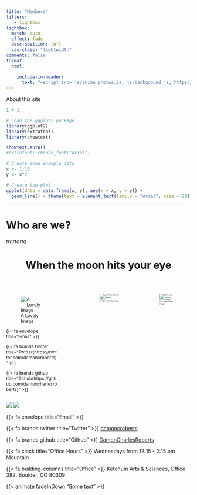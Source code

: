 ```yaml
---
title: "Members"
filters:
   - lightbox
lightbox: 
  match: auto
  effect: fade
  desc-position: left
  css-class: "lightwidth"
comments: false
format:
  html:
    
    include-in-header:
      text: "<script src='js/anime_photos.js, js/background.js, https://s3-us-west-2.amazonaws.com/s.cdpn.io/499416/TweenLite.min.js, https://s3-us-west-2.amazonaws.com/s.cdpn.io/499416/EasePack.min.js, https://s3-us-west-2.amazonaws.com/s.cdpn.io/499416/demo.js' ></script>"
---
```



About this site

```r
1 + 1
```


```r
# Load the ggplot2 package
library(ggplot2)
library(extrafont)
library(showtext)

showtext.auto()
#extrafont::choose_font("Arial")

# Create some example data
x <- 1:10
y <- x^2

# Create the plot
ggplot(data = data.frame(x, y), aes(x = x, y = y)) +
  geom_line() + theme(text = element_text(family = "Arial", size = 20))


```

<hr>


# Who are we? {auto-animate="true" auto-animate-easing="ease-in-out" background="#517699" style="text-align: left;"}

trgrtgrtg




 <header class="header show-on-scroll">
   
  <h1 class="heading"> When the moon hits your eye  </h1>
        
  </header>
     




<!--<center>Instructors</center>
<!--
<!--::: columns
<!--::: {.column width="20%"}
<!--<center>
<!--
<!--```{r, echo=FALSE, out.width="70%", out.height="70%", out.extra='class="myimg"'}
<!--knitr::include_graphics("Presentation/images/gabriel.jpeg")
<!--```
<!--
<!--Gabriel Zech
<!--
<!--</brxsmall>
<!--
<!--MDS 2023
<!--
<!--</brxsmall>
<!--
<!--Project Manager
<!--
<!--</brxsmall>
<!--
<!--(Data Science Lab) Bertelsmann Stiftung
<!--
<!--</center>
<!--:::
<!--
<!--::: {.column width="20%"}
<!--<center>
<!--
<!--```{r, echo=FALSE, out.width="70%", out.height="70%", out.extra='class="myimg"'}
<!--knitr::include_graphics("Presentation/images/carmen.jpeg")
<!--```
<!--
<!--Carmen Garro
<!--
<!--</brxsmall>
<!--
<!--MDS
<!--
<!--</brxsmall>
<!--
<!--2024
<!--
<!--</center>
<!--:::
<!--
<!--::: {.column width="20%"}
<!--<center>
<!--
<!--```{r, echo=FALSE, out.width="70%", out.height="70%", out.extra='class="myimg"'}
<!--knitr::include_graphics("Presentation/images/jorge.jpeg")
<!--```
<!--
<!--Jorge Roa
<!--
<!--</brxsmall>
<!--
<!--MDS
<!--
<!--</brxsmall>
<!--
<!--2024
<!--
<!--</center>
<!--:::
<!--
<!--::: {.column width="20%"}
<!--<center>
<!--
<!--```{r, echo=FALSE, out.width="70%", out.height="70%", out.extra='class="myimg"'}
<!--knitr::include_graphics("Presentation/images/lukas.jpeg")
<!--```
<!--
<!--Lukas Warode
<!--
<!--</brxsmall>
<!--
<!--MDS 2023
<!--
<!--Data Researcher
<!--
<!--</brxsmall>
<!--
<!--POLITICO
<!--
<!--</center>
<!--:::
<!--
<!--::: {.column width="20%"}
<!--<center>
<!--
<!--```{r, echo=FALSE, out.width="70%", out.height="70%", out.extra='class="myimg"'}
<!--knitr::include_graphics("Presentation/images/rodrigo.png")
<!--```
<!--
<!--Rodrigo Dornelles
<!--
<!--</brxsmall>
<!--
<!--MDS
<!--
<!--</brxsmall>
<!--
<!--2024
<!--
<!--</center>
<!--:::
<!--:::
<!--
<!--
<!--<div class="gallery">
<!--  <a target="_blank" href="img_5terre.jpg">
<!--    <img src="Presentation/images/lukas.jpeg" alt="Cinque Terre" width="100%" height="100%">
<!--  </a>
<!--  <div class="desc">Add a description of the image here</div>
<!--</div>
<!--
<!--<div class="gallery">
<!--  <a target="_blank" href="img_forest.jpg">
<!--    <img src="Presentation/images/lukas.jpeg" alt="Forest" width="100%" height="100%">
<!--  </a>
<!--  <div class="desc">Add a description of the image here</div>
<!--</div>
<!--
<!--<div class="gallery">
<!--  <a target="_blank" href="img_lights.jpg">
<!--    <img src="Presentation/images/lukas.jpeg" alt="Northern Lights" width="100%" height="100%">
<!--  </a>
<!--  <div class="desc">Add a description of the image here</div>
<!--</div>
<!--
<!--<div class="gallery">
<!--  <a target="_blank" href="img_mountains.jpg">
<!--    <img src="Presentation/images/lukas.jpeg" alt="Mountains" width="100%" height="100%">
<!--  </a>
<!--  <div class="desc">Add a description of the image here</div>
<!--</div>
<!--

<!-- <!-- The grid: four columns -->
<!--<div class="row">
<!--  <div class="column">
<!--    <img src="Presentation/images/lukas.jpeg" alt="Nature" onclick="myFunction(this);">
<!--  </div>
<!--  <div class="column">
<!--    <img src="Presentation/images/lukas.jpeg" alt="Snow" onclick="myFunction(this);">
<!--  </div>
<!--  <div class="column">
<!--    <img src="iPresentation/images/lukas.jpeg" alt="Mountains" onclick="myFunction(this);">
<!--  </div>
<!--  <div class="column">
<!--    <img src="Presentation/images/lukas.jpeg" alt="Lights" onclick="myFunction(this);">
<!--  </div>
<!--</div>
<!--
<!--<!-- The expanding image container -->
<!--<div class="container">
<!--  <!-- Close the image -->
<!--  <span onclick="this.parentElement.style.display='none'" class="closebtn">&times;</span>
<!--
<!--  <!-- Expanded image -->
<!--  <img id="expandedImg" style="width:100%">
<!--
<!--  <!-- Image text -->
<!--  <div id="imgtext"></div>
<!--</div> 
<!--
<!-- -->



::: columns
::: {.column width="45%"}

<div class="inline-photo show-on-scroll"  style = "font-size: 12px">

![A Lovely Image](Presentation/images/lukas.jpeg){group="my-gallery" description="Oak Bluffs is famous for its Gingerbread cottages, busy town center, and party like atmosphere."}

<div class = "em-wide">



{{< fa envelope title="Email" >}} 

{{< fa brands twitter title="Twitter(https://twitter.com/damoncroberts)" >}}

{{< fa brands github title="Github(https://github.com/damoncharlesroberts)" >}}


</div> 

</div> 

:::
::: {.column width="10%"}


:::
::: {.column width="45%"}

<div class="inline-photo show-on-scroll"  style = "font-size: 5px">

![Another Lovely Image](Presentation/images/lukas.jpeg){group="my-gallery" description="Oak Bluffs is famous for its Gingerbread cottages, busy town center, and party like atmosphere."}


</div> 

:::

::: {.column width="40%"}


<div class="inline-photo show-on-scroll" style = "font-size: 5px">

![The Last Lovely Image](Presentation/images/lukas.jpeg){group="my-gallery" description="Oak Bluffs is famous for its Gingerbread cottages, busy town center, and party like atmosphere."}

</div> 

:::

:::


<a href="https://pagedart.com"><img src="Presentation/images/lukas.jpeg" class="inline-photo show-on-scroll pic_grid"></a>          <img src="Presentation/images/lukas.jpeg" class="inline-photo show-on-scroll pic_grid">




{{< fa envelope title="Email" >}} 

{{< fa brands twitter title="Twitter" >}} [damoncroberts](https://twitter.com/damoncroberts)

{{< fa brands github title="Github" >}} [DamonCharlesRoberts](https://github.com/damoncharlesroberts)

{{< fa clock title="Office Hours" >}} Wednesdays from 12:15 - 2:15 pm Mountain

{{< fa building-columns title="Office" >}} Ketchum Arts & Sciences, Office 382, Boulder, CO 80309


{{< animate fadeInDown "Some text" >}}




```{=HTML}
<link rel="stylesheet" href="https://cdnjs.cloudflare.com/ajax/libs/font-awesome/5.15.3/css/all.min.css">
      <script src="https://ajax.googleapis.com/ajax/libs/jquery/3.2.1/jquery.min.js"></script>
      <script>
         $(document).ready(function(){
            $('#member1').load("members/member1.html");
            $('#member2').load("members/member2.html");
            $('#member3').load("members/member3.html");
            $('#member4').load("members/member4.html");
            $('#member5').load("members/member5.html");
            $('#member6').load("members/member6.html");
            $('#member7').load("members/member7.html");
         });
      </script>

<section id="container">
    <div class="user-container">

        <!-- Card Two-->
        <div class="card inline-photo3 show-on-scroll">
          <div id="member1"></div>
        </div>
        <!-- Card Two-->
        <div class="card inline-photo3 show-on-scroll">
          <div id="member2"></div>
        </div>
        <!-- Card Two-->
        <div class="card inline-photo3 show-on-scroll">
          <div id="member3"></div>
        </div>
        <!-- Card Two-->
        <div class="card inline-photo3 show-on-scroll">
          <div id="member4"></div>
        </div>
        <!-- Card Two-->
        <div class="card inline-photo3 show-on-scroll">
          <div id="member5"></div>
        </div>
        <!-- Card Two-->
        <div class="card inline-photo3 show-on-scroll">
          <div id="member6"></div>
        </div>
        <div class="card inline-photo3 show-on-scroll">
          <div id="member7"></div>
        </div>

    </div>
</section>
 
```



```{=html}


<script src='assets/js/anime_photos.js'></script>

<script src='assets/js/background.js'></script>

<script src="assets/js/text.js"></script>

<script src="assets/js/members.js"></script>

```





